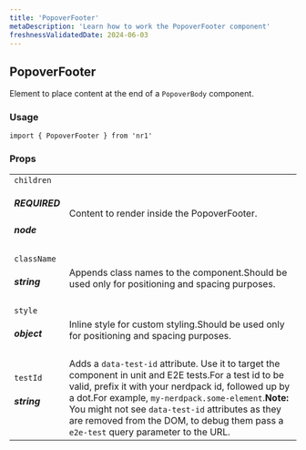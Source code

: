 ```yaml
---
title: 'PopoverFooter'
metaDescription: 'Learn how to work the PopoverFooter component'
freshnessValidatedDate: 2024-06-03
---
```

## PopoverFooter

Element to place content at the end of a `PopoverBody` component.

### Usage

```
import { PopoverFooter } from 'nr1'
```



### Props

|                                    |                                                                                                                                                                                                                                                                                                                                                                    |
| ---------------------------------- | ------------------------------------------------------------------------------------------------------------------------------------------------------------------------------------------------------------------------------------------------------------------------------------------------------------------------------------------------------------------ |
| `children` <h5>REQUIRED</h5> <h5>node</h5> | Content to render inside the PopoverFooter.                                                                                                                                                                                                                                                                                                                        |
| `className` <h5>string</h5>            | Appends class names to the component.Should be used only for positioning and spacing purposes.                                                                                                                                                                                                                                                                     |
| `style` <h5>object</h5>                | Inline style for custom styling.Should be used only for positioning and spacing purposes.                                                                                                                                                                                                                                                                          |
| `testId` <h5>string</h5>               | Adds a `data-test-id` attribute. Use it to target the component in unit and E2E tests.For a test id to be valid, prefix it with your nerdpack id, followed up by a dot.For example, `my-nerdpack.some-element`.**Note:** You might not see `data-test-id` attributes as they are removed from the DOM, to debug them pass a `e2e-test` query parameter to the URL. |